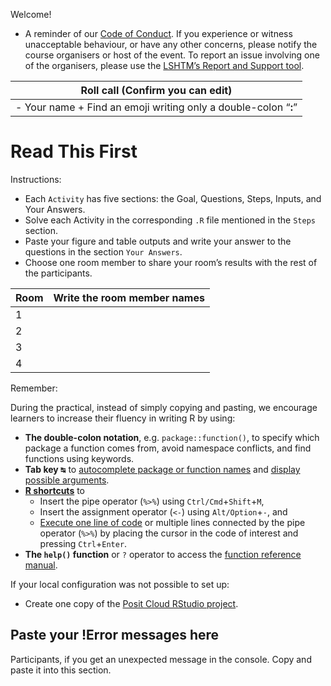 Welcome!

- A reminder of our [Code of Conduct](https://github.com/epiverse-trace/.github/blob/main/CODE_OF_CONDUCT.md). If you experience or witness unacceptable behaviour, or have any other concerns, please notify the course organisers or host of the event. To report an issue involving one of the organisers, please use the [LSHTM’s Report and Support tool](https://reportandsupport.lshtm.ac.uk/).

| **Roll call** (Confirm you can edit) |
|---|
| - Your name + Find an emoji writing only a double-colon “**:**” |

# Read This First

<!-- visible for learners and instructors at practical -->

Instructions:

- Each `Activity` has five sections: the Goal, Questions, Steps, Inputs, and Your Answers.
- Solve each Activity in the corresponding `.R` file mentioned in the `Steps` section.
- Paste your figure and table outputs and write your answer to the questions in the section `Your Answers`.
- Choose one room member to share your room's results with the rest of the participants.

| **Room** | **Write the room member names** |
|---|---|
| 1 |  |
| 2 |  |
| 3 |  |
| 4 |  |

Remember:

During the practical, instead of simply copying and pasting, we encourage learners to increase their fluency in writing R by using:

- **The double-colon notation**, e.g. `package::function()`, to specify which package a function comes from, avoid namespace conflicts, and find functions using keywords.
- **Tab key <kbd>↹</kbd>** 
to [autocomplete package or function names](https://support.posit.co/hc/en-us/articles/205273297-Code-Completion-in-the-RStudio-IDE) and [display possible arguments](https://docs.posit.co/ide/user/ide/guide/code/console.html).
- [**R shortcuts**](https://positron.posit.co/keyboard-shortcuts.html#r-shortcuts) to 
    - Insert the pipe operator (`%>%`) using `Ctrl/Cmd`+`Shift`+`M`, 
    - Insert the assignment operator (`<-`) using `Alt/Option`+`-`, and 
    - [Execute one line of code](https://docs.posit.co/ide/user/ide/guide/code/execution.html) or multiple lines connected by the pipe operator (`%>%`) by placing the cursor in the code of interest and pressing `Ctrl`+`Enter`.
- **The `help()` function** or `?` operator to access the [function reference manual](https://www.r-project.org/help.html).

If your local configuration was not possible to set up:

- Create one copy of the [Posit Cloud RStudio project](https://posit.cloud/content/10566863).

<!-- - Create one copy of the [Posit Cloud RStudio project](https://posit.cloud/spaces/609790/join?access_code=hPM1tIeKt5ax_Y-P0lMGVUGqzFPNH4wxkKSzXZYb). -->

## Paste your !Error messages here

Participants, if you get an unexpected message in the console. Copy and paste it into this section.

```







```